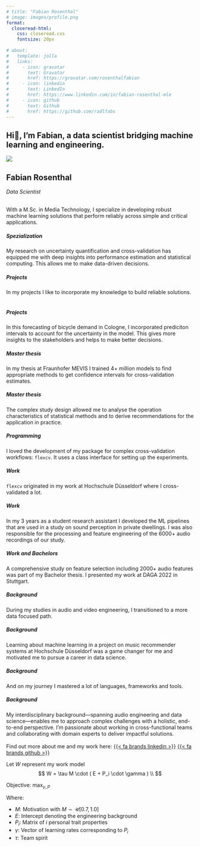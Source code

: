 ```yaml
---
# title: "Fabian Rosenthal"
# image: images/profile.png
format: 
  closeread-html:
    css: closeread.css
    fontsize: 20px
      
# about:
#   template: jolla
#   links:
#     - icon: gravatar
#       text: Gravatar
#       href: https://gravatar.com/rosenthalfabian
#     - icon: linkedin
#       text: LinkedIn
#       href: https://www.linkedin.com/in/fabian-rosenthal-mle
#     - icon: github
#       text: Github
#       href: https://github.com/radlfabs
---
```


:::{.cr-section}

:::{focus-on="cr-panel" pan-to="100%,110%" scale-by="3"}
# Hi👋, I'm Fabian, a data scientist bridging machine learning and engineering.
:::
<!-- 
:::{#cr-start}
![](images/pane_start.png)
::: -->

:::{#cr-panel}
![](images/pane4.png)
:::


:::{focus-on="cr-panel" scale-by="1"}
## Fabian Rosenthal

*Data Scientist* <br><br>

With a M.Sc. in Media Technology, I specialize in developing robust machine learning solutions that perform reliably across simple and critical applications.
:::


:::{focus-on="cr-panel" pan-to="200%,-10%" scale-by="5"}
##### Spezialization
My research on uncertainty quantification and cross-validation has equipped me with deep insights into performance estimation and statistical computing. This allows me to make data-driven decisions.
:::


:::{focus-on="cr-panel" pan-to="200%,-120%" scale-by="5"}
##### Projects
In my projects I like to incorporate my knowledge to build reliable solutions. 
<br><br>
:::

:::{focus-on="cr-panel" pan-to="200%,-120%" scale-by="5"}
##### Projects
In this forecasting of bicycle demand in Cologne, I incorporated prediciton intervals to account for the uncertainty in the model. This gives more insights to the stakeholders and helps to make better decisions.
:::


:::{focus-on="cr-panel" pan-to="150%,-180%" scale-by="4"}
##### Master thesis
In my thesis at Fraunhofer MEVIS I trained 4+ million models to find appropriate methods to get confidence intervals for cross-validation estimates. 
:::

:::{focus-on="cr-panel" pan-to="20%,-180%" scale-by="4"}
##### Master thesis
The complex study design allowed me to analyse the operation characteristics of statistical methods and to derive recommendations for the application in practice.
:::


:::{focus-on="cr-panel" pan-to="0%,50%" scale-by="4"}
##### Programming
I loved the development of my package for complex cross-validation workflows: `flexcv`. It uses a class interface for setting up the experiments.
:::

<!-- :::{#cr-flexcv .scale-to-fill}
```python
#| echo: true
#| eval: false
#| code-fold: false
from flexcv import CrossValidation

cv = CrossValidation()

(   
  cv
  .set_data(X, y, group)
  .set_splits(
    method_outer_split="GroupKFold", 
    method_inner_split="KFold"
    )
  .add_model(RandomForestRegressor)
  .perform()
  .get_results()
)
```
::: -->

:::{focus-on="cr-panel" pan-to="0%,50%" scale-by="1.5"}
##### Work
`flexcv` originated in my work at Hochschule Düsseldorf where I cross-validated a lot. 
:::

:::{focus-on="cr-panel" pan-to="0%,150%" scale-by="4"}
##### Work
In my 3 years as a student research assistant I developed the ML pipelines that are used in a study on sound perception in private dwellings. I was also responsible for the processing and feature engineering of the 6000+ audio recordings of our study.
:::


:::{focus-on="cr-panel" pan-to="-150%,150%" scale-by="4"}
##### Work and Bachelors
A comprehensive study on feature selection including 2000+ audio features was part of my Bachelor thesis. I presented my work at DAGA 2022 in Stuttgart.
:::


:::{focus-on="cr-panel" scale-by="0.7"}
##### Background
During my studies in audio and video engineering, I transitioned to a more data focused path.
:::

:::{focus-on="cr-panel" pan-to="-80%,-10%" scale-by="2"}
##### Background
Learning about machine learning in a project on music recommender systems at Hochschule Düsseldorf was a game changer for me and motivated me to pursue a career in data science.
:::

:::{focus-on="cr-panel" pan-to="0%,-10%" scale-by="2"}
##### Background
And on my journey I mastered a lot of languages, frameworks and tools.
:::

<!-- 
:::{#cr-tools}
```r
#| echo: false
#| warning: false
library(ggwordcloud)
my_words  <- readr::read_delim("data/words.csv", delim = ";")
ggplot(my_words, aes(label = word, size = value)) +
  geom_text_wordcloud() +
  scale_size_area(max_size = 75) +
  theme_minimal()

ggsave("images/wordcloud.png", width = 40, height = 30, dpi = 300)
  # theme(
  #   panel.background = element_rect(fill='transparent'),
  #   plot.background = element_rect(fill='transparent', color=NA),
  #   panel.grid.major = element_blank(),
  #   panel.grid.minor = element_blank(),
  #   legend.background = element_rect(fill='transparent'),
  #   legend.box.background = element_rect(fill='transparent')
  # )
```
::: -->

:::{focus-on="cr-equation" scale-by="1"}
##### Background
My interdisciplinary background—spanning audio engineering and data science—enables me to approach complex challenges with a holistic, end-to-end perspective. I'm passionate about working in cross-functional teams and collaborating with domain experts to deliver impactful solutions.
<br><br>
Find out more about me and my work here: 
[{{< fa brands linkedin >}}](https://www.linkedin.com/in/fabian-rosenthal-mle) 
[{{< fa brands github >}}](https://github.com/radlfabs)
:::


:::{#cr-equation}
Let $W$ represent my work model
$$
W = \tau M \cdot ( E + P_i \cdot \gamma ) \\
$$

Objective: $\max_{\gamma,P}$

Where:

- $M$: Motivation with $M \sim \mathcal{U}[0.7, 1.0]$
- $E$: Intercept denoting the engineering background
- $P_i$: Matrix of $i$ personal trait properties
- $\gamma$: Vector of learning rates 
corresponding to $P_i$
- $\tau$: Team spirit

<!-- 

Let $C$ represent my work character, where:
$$
C = M \cdot \left( E + P_i \cdot \gamma \right) \cdot \tau
$$

Where:

- $M$: Motivation with $M \sim \mathcal{U}[0.7, 1.0]$
- $E$: Intercept denoting the engineering background
- $P_i$: Matrix of $i$ personal trait properties
- $\gamma$: Learning rate
- $\tau$: Team spirit -->

:::


:::